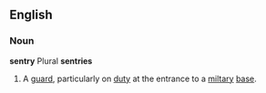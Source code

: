 ==English==
===Noun===
'''sentry''' Plural '''sentries'''
# A [[guard]], particularly on [[duty]] at the entrance to a [[miltary]] [[base]].